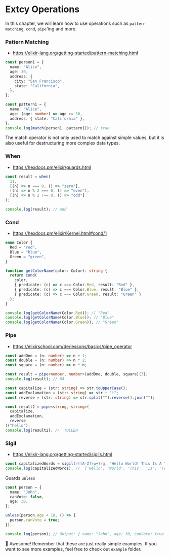 # Extcy Operations

In this chapter, we will learn how to use operations such as `pattern matching`, `cond`, `pipe`'ing and more.

### Pattern Matching

- https://elixir-lang.org/getting-started/pattern-matching.html

```ts
const person1 = {
  name: "Alice",
  age: 30,
  address: {
    city: "San Francisco",
    state: "California",
  },
};

const pattern1 = {
  name: "Alice",
  age: (age: number) => age >= 30,
  address: { state: "California" },
};
console.log(match(person1, pattern1)); // true
```

The match operator is not only used to match against simple values, but it is also useful for destructuring more complex data types.

### When

- https://hexdocs.pm/elixir/guards.html

```ts
const result = when(
  11,
  [(n) => n === 0, () => "zero"],
  [(n) => n % 2 === 0, () => "even"],
  [(n) => n % 2 !== 0, () => "odd"]
);

console.log(result); // odd
```

### Cond

- https://hexdocs.pm/elixir/Kernel.html#cond/1

```ts
enum Color {
  Red = "red",
  Blue = "blue",
  Green = "green",
}

function getColorName(color: Color): string {
  return cond(
    color,
    { predicate: (c) => c === Color.Red, result: "Red" },
    { predicate: (c) => c === Color.Blue, result: "Blue" },
    { predicate: (c) => c === Color.Green, result: "Green" }
  );
}

console.log(getColorName(Color.Red)); // "Red"
console.log(getColorName(Color.Blue)); // "Blue"
console.log(getColorName(Color.Green)); // "Green"
```

### Pipe

- https://elixirschool.com/de/lessons/basics/pipe_operator

```ts
const addOne = (n: number) => n + 1;
const double = (n: number) => n * 2;
const square = (n: number) => n * n;

const result = pipe<number, number>(addOne, double, square)(3);
console.log(result); // 64

const capitalize = (str: string) => str.toUpperCase();
const addExclamation = (str: string) => str + "!";
const reverse = (str: string) => str.split("").reverse().join("");

const result2 = pipe<string, string>(
  capitalize,
  addExclamation,
  reverse
)("hello");
console.log(result2); //  !OLLEH
```

### Sigil

- https://elixir-lang.org/getting-started/sigils.html

```ts
const capitalizedWords = sigil(/([A-Z]\w+)/g, "Hello World! This Is A Test");
console.log(capitalizedWords); //  ['Hello', 'World', 'This', 'Is', 'Test']
```

Guards `unless`

```ts
const person = {
  name: "John",
  canVote: false,
  age: 30,
};

unless(person.age < 18, () => {
  person.canVote = true;
});

console.log(person); // Output: { name: "John", age: 30, canVote: true }
```

🥳 Awesome! Remember that these are just really simple examples. If you want to see more examples, feel free to check out `example` folder.
